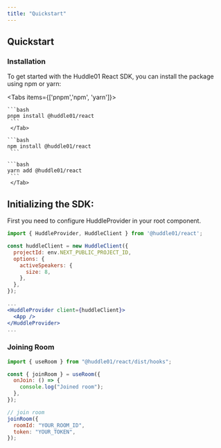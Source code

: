 ```yaml
---
title: "Quickstart"
---
```



## Quickstart

### Installation

To get started with the Huddle01 React SDK, you can install the package using npm or yarn:

<Tabs items={['pnpm','npm', 'yarn']}>
 <Tab>

    ```bash
    pnpm install @huddle01/react
     ```
     </Tab>

  <Tab>
    
    ```bash 
    npm install @huddle01/react
     ```

  </Tab>

  <Tab>

    ```bash
    yarn add @huddle01/react
     ```
     </Tab>

</Tabs>

## Initializing the SDK:

First you need to configure HuddleProvider in your root component.

```jsx
import { HuddleProvider, HuddleClient } from '@huddle01/react';

const huddleClient = new HuddleClient({
  projectId: env.NEXT_PUBLIC_PROJECT_ID,
  options: {
    activeSpeakers: {
      size: 8,
    },
  },
});

...
<HuddleProvider client={huddleClient}>
  <App />
</HuddleProvider>
...
```

### Joining Room

```jsx
import { useRoom } from "@huddle01/react/dist/hooks";

const { joinRoom } = useRoom({
  onJoin: () => {
    console.log("Joined room");
  },
});

// join room
joinRoom({
  roomId: "YOUR_ROOM_ID",
  token: "YOUR_TOKEN",
});
```
